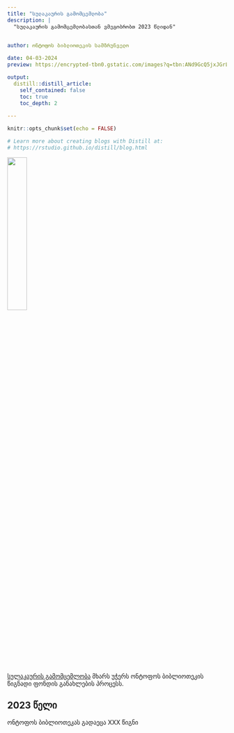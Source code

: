 ```yaml
---
title: "სულაკაურის გამომცემლობა"
description: | 
  "სულაკაურის გამომცემლობასთან ვმეგობრობთ 2023 წლიდან"

  
author: ონტოფოს ბიბლიოთეკის სამზრუნველო

date: 04-03-2024
preview: https://encrypted-tbn0.gstatic.com/images?q=tbn:ANd9GcQ5jxJGrLlzw6d5JJws-7DCT6DkjBtxNjQjm78jXOzdiA&s

output:
  distill::distill_article:
    self_contained: false
    toc: true
    toc_depth: 2
  
---
```



```r
knitr::opts_chunk$set(echo = FALSE)

# Learn more about creating blogs with Distill at:
# https://rstudio.github.io/distill/blog.html

```


![](https://encrypted-tbn0.gstatic.com/images?q=tbn:ANd9GcQ5jxJGrLlzw6d5JJws-7DCT6DkjBtxNjQjm78jXOzdiA&s){width=30%}


[სულაკაურის გამომცემლობა](sulakauri.ge) მხარს უჭერს ონტოფოს ბიბლიოთეკის წიგნადი ფონდის განახლების პროცესს.

## 2023 წელი

ონტოფოს ბიბლიოთეკას გადაეცა XXX წიგნი



